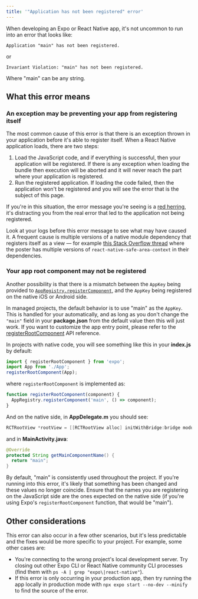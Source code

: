 ```yaml
---
title: '"Application has not been registered" error'
---
```


When developing an Expo or React Native app, it's not uncommon to run into an error that looks like:

```
Application "main" has not been registered.
```

or

```
Invariant Violation: "main" has not been registered.
```

Where "main" can be any string.

## What this error means

### An exception may be preventing your app from registering itself

The most common cause of this error is that there is an exception thrown in your application before it's able to register itself. When a React Native application loads, there are two steps:

1. Load the JavaScript code, and if everything is successful, then your application will be registered. If there is any exception when loading the bundle then execution will be aborted and it will never reach the part where your application is registered.
2. Run the registered application. If loading the code failed, then the application won't be registered and you will see the error that is the subject of this page.

If you're in this situation, the error message you're seeing is a [red herring](https://en.wikipedia.org/wiki/Red_herring), it's distracting you from the real error that led to the application not being registered.

Look at your logs before this error message to see what may have caused it. A frequent cause is multiple versions of a native module dependency that registers itself as a view &mdash; for example [this Stack Overflow thread](https://stackoverflow.com/questions/67543844/invariant-violation-main-has-not-been-registered-while-running-react-native-a/67550379) where the poster has multiple versions of `react-native-safe-area-context` in their dependencies.

### Your app root component may not be registered

Another possibility is that there is a mismatch between the `AppKey` being provided to [`AppRegistry.registerComponent`](https://reactnative.dev/docs/appregistry#registercomponent), and the `AppKey` being registered on the native iOS or Android side.

In managed projects, the default behavior is to use "main" as the `AppKey`. This is handled for your automatically, and as long as you don't change the `"main"` field in your **package.json** from the default value then this will just work. If you want to customize the app entry point, please refer to the [registerRootComponent](/versions/latest/sdk/register-root-component.mdx) API reference.

In projects with native code, you will see something like this in your **index.js** by default:

```js
import { registerRootComponent } from 'expo';
import App from './App';
registerRootComponent(App);
```

where `registerRootComponent` is implemented as:

```js
function registerRootComponent(component) {
  AppRegistry.registerComponent('main', () => component);
}
```

And on the native side, in **AppDelegate.m** you should see:

```objectivec
RCTRootView *rootView = [[RCTRootView alloc] initWithBridge:bridge moduleName:@"main" initialProperties:nil];
```

and in **MainActivity.java**:

```java
@Override
protected String getMainComponentName() {
  return "main";
}
```

By default, "main" is consistently used throughout the project. If you're running into this error, it's likely that something has been changed and these values no longer coincide. Ensure that the names you are registering on the JavaScript side are the ones expected on the native side (if you're using Expo's `registerRootComponent` function, that would be "main").

## Other considerations

This error can also occur in a few other scenarios, but it's less predictable and the fixes would be more specific to your project. For example, some other cases are:

- You're connecting to the wrong project's local development server. Try closing out other Expo CLI or React Native community CLI processes (find them with `ps -A | grep "expo\|react-native"`).
- If this error is only occurring in your production app, then try running the app locally in production mode with `npx expo start --no-dev --minify` to find the source of the error.
